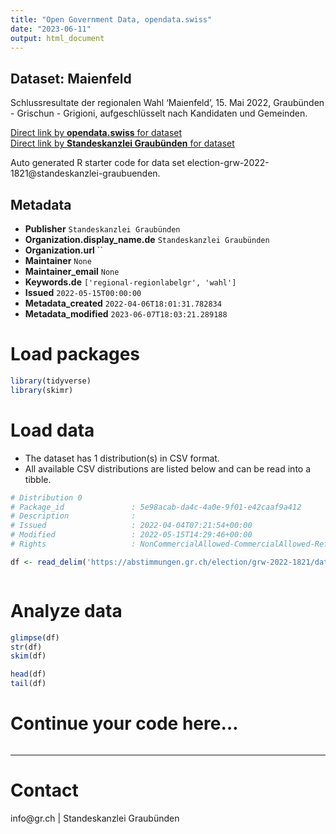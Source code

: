 ```yaml
---
title: "Open Government Data, opendata.swiss"
date: "2023-06-11"
output: html_document
---
```


## Dataset: Maienfeld

Schlussresultate der regionalen Wahl 'Maienfeld', 15. Mai 2022, Graubünden - Grischun - Grigioni, aufgeschlüsselt nach Kandidaten und Gemeinden.

[Direct link by **opendata.swiss** for dataset](https://opendata.swiss/de/dataset/maienfeld)<br>
[Direct link by **Standeskanzlei Graubünden** for dataset](https://abstimmungen.gr.ch/election/grw-2022-1821/data)

Auto generated R starter code for data set election-grw-2022-1821@standeskanzlei-graubuenden.

## Metadata

- **Publisher** `Standeskanzlei Graubünden`
- **Organization.display_name.de** `Standeskanzlei Graubünden`
- **Organization.url** ``
- **Maintainer** `None`
- **Maintainer_email** `None`
- **Keywords.de** `['regional-regionlabelgr', 'wahl']`
- **Issued** `2022-05-15T00:00:00`
- **Metadata_created** `2022-04-06T18:01:31.782834`
- **Metadata_modified** `2023-06-07T18:03:21.289188`


# Load packages

```r

library(tidyverse)
library(skimr)

```

# Load data

-   The dataset has 1 distribution(s) in CSV format.
-   All available CSV distributions are listed below and can be read into a tibble.

```r

# Distribution 0
# Package_id               : 5e98acab-da4c-4a0e-9f01-e42caaf9a412
# Description              : 
# Issued                   : 2022-04-04T07:21:54+00:00
# Modified                 : 2022-05-15T14:29:46+00:00
# Rights                   : NonCommercialAllowed-CommercialAllowed-ReferenceRequired

df <- read_delim('https://abstimmungen.gr.ch/election/grw-2022-1821/data-csv')



```

# Analyze data

```r

glimpse(df)
str(df)
skim(df)

head(df)
tail(df)

```

# Continue your code here...

```r

```

------------------------------------------------------------------------

# Contact

info@gr.ch | Standeskanzlei Graubünden
